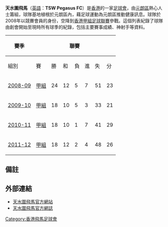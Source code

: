 '''天水圍飛馬'''（[[英語|英語]]：'''TSW Pegasus FC'''）是[[香港|香港]]的一家[[足球會|足球會]]，由[[元朗區|元朗區]]熱心人士籌組，球隊基地植根於元朗區內，藉足球運動為元朗區推動健康訊息。球隊於2008年以競賽會員的身份，空降到[[香港甲組足球聯賽|香港甲組足球聯賽]]參戰。這個列表紀錄了球隊由創會開始至現時所有球季的紀錄，包括主要賽事成績、神射手等資料。

{| class="wikitable" style="text-align: center" width=100% 
|-
!rowspan=2|賽季
!colspan=9|聯賽
!rowspan=2|[[香港高級組銀牌|高級組銀牌]]
!rowspan=2|[[香港聯賽盃|聯賽盃]]
!rowspan=2|[[香港足總盃|足總盃]]
!rowspan=2|[[亞洲足協#球會賽事|亞洲賽事]]
!rowspan=2 colspan=2|神射手<ref>所有賽事（聯賽、[[香港高級組銀牌|銀牌]]、[[香港聯賽盃|聯賽盃]]、[[香港足總盃|足總盃]]及[[亞洲足協#球會賽事|洲際賽事]]）均計算在內。</ref>
!rowspan=2|總教練
|-
!組別
!賽
!勝
!和
!負
!進
!失
!分
!名次
|-
![[天水圍飛馬2008年至2009年賽季|2008-09]]
|[[香港甲組足球聯賽|甲組]]
|24
|12
|5
|7
|51
|23
|41
|7th
|bgcolor=gold|'''冠軍'''
|bgcolor=silver|亞軍
|bgcolor=silver|亞軍
|
|{{flagicon|BRA}} [[伊達_(巴西足球員)|伊達]]
|16
|{{flagicon|BRA}} [[荷西·列卡度·蘭保|列卡度]]

|-
![[天水圍飛馬2009年至2010年賽季|2009-10]]
|[[香港甲組足球聯賽|甲組]]
|18
|10
|5
|3
|33
|21
|35
|bgcolor=silver|2nd
|準決賽
|''停辦''
|bgcolor=gold|'''冠軍'''
|
|{{flagicon|BRA}} [[伊達_(巴西足球員)|伊達]]
|18
|{{flagicon|SRB}} [[狄恩|狄恩]]（中途離任）<BR> {{flagicon|BRA}} [[荷西·列卡度·蘭保|列卡度]]

|-
![[天水圍飛馬2010年至2011年賽季|2010-11]]
|[[香港甲組足球聯賽|甲組]]
|18
|10
|1
|7
|41
|29
|31
|3rd
|半準決賽
|bgcolor=silver|亞軍
|準決賽
|[[2011年亞洲足協盃|亞協盃]]<br>'''分組賽'''出局
|{{flagicon|BRA}} [[伊達_(巴西足球員)|伊達]]
|19
|{{flagicon|HK}} [[陳曉明|陳曉明]]

|-
![[天水圍飛馬2011年至2012年賽季|2011-12]]
|[[香港甲組足球聯賽|甲組]]
|18
|12
|2
|4
|48
|26
|38
|bgcolor=silver|2nd
|準決賽
|bgcolor=silver|亞軍
|bgcolor=silver|亞軍
|
|{{flagicon|BRA}} [[卡里祖|卡里祖]]
|19
|{{flagicon|HK}} [[陳曉明|陳曉明]]

|}

==備註==
{{Reflist}}

==外部連結==
*[https://web.archive.org/web/20190221030322/http://www.tswpegasus.com/ 天水圍飛馬官方網站]
*[http://hk.myblog.yahoo.com/pegasusblog 天水圍飛馬官方網誌] {{Wayback|url=http://hk.myblog.yahoo.com/pegasusblog |date=20111006031013 }}

{{天水圍飛馬賽季}}
{{天水圍飛馬}} 

[[Category:香港飛馬足球會|Category:香港飛馬足球會]]